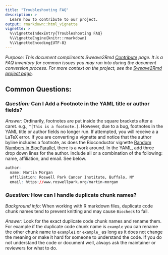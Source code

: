 ```yaml
---
title: "Troubleshooting FAQ"
description: >
  Learn how to contribute to our project.
output: rmarkdown::html_vignette
vignette: >
  %\VignetteIndexEntry{Troubleshooting FAQ}
  %\VignetteEngine{knitr::rmarkdown}
  %\VignetteEncoding{UTF-8}
---
```


*Purpose: This document compliments Sweave2Rmd [Contribute](https://bioconductor.github.io/sweave2rmd/articles/contribute.html) 
page. It is a FAQ inventory for common issues you may run into during the 
document conversion process. For more context on the project, see the 
[Sweave2Rmd project page](https://bioconductor.github.io/sweave2rmd/index.html).* 

## Common Questions: 

### *Question:* Can I Add a Footnote in the YAML title or author fields? 

*Answer:* Ordinarily, footnotes are put inside the square brackets after a caret.
e.g., `^[This is a footnote.]`. However, due to a bug, footnotes in the YAML 
title or author fields no longer run. If attempted, you will receive a a LaTeX 
error. If you are converting a vignette and notice that the author byline 
includes a footnote, as does the Bioconductor vignette [Random Numbers in BiocParallel](https://docplayer.net/228745333-Random-numbers-in-biocparallel.html), 
there is a work around. In the YAML, add three drop down lines for the author. 
Include all or a combination of the following: name, affiliation, and email. See
below. 

```r
author:
  name: Martin Morgan
  affiliation: Roswell Park Cancer Institute, Buffalo, NY
  email: https://www.roswellpark.org/martin-morgan
``` 

### *Question:* How can I handle duplicate chunk names?
*Background info*: When working with R markdown files, duplicate code chunk
names tend to prevent knitting and may cause `Biocheck` to fail.

*Answer*: Look for the exact duplicate code chunk names and rename them. For
example if the duplicate code chunk name is `example` you can rename the other
chunk name to `example1` or `example_` as long as it does not change the meaning
or make it hard for someone to understand the code. If you do not understand the
code or document well, always ask the maintainer or reviewers for what to do.


